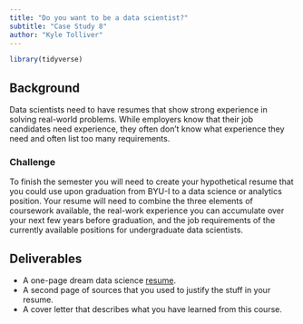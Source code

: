 ```yaml
---
title: "Do you want to be a data scientist?"
subtitle: "Case Study 8"
author: "Kyle Tolliver"
---
```


```r
library(tidyverse)
```

## Background

Data scientists need to have resumes that show strong experience in solving real-world problems. While employers know that their job candidates need experience, they often don’t know what experience they need and often list too many requirements.

### Challenge

To finish the semester you will need to create your hypothetical resume that you could use upon graduation from BYU-I to a data science or analytics position. Your resume will need to combine the three elements of coursework available, the real-work experience you can accumulate over your next few years before graduation, and the job requirements of the currently available positions for undergraduate data scientists.

## Deliverables

* A one-page dream data science [resume](https://kctolli.github.io/site_libs/images/resume.html).
* A second page of sources that you used to justify the stuff in your resume.
* A cover letter that describes what you have learned from this course.

<!-- ## Teach One Another -->

<!-- ### Cases Studies -->

<!-- ## Class Meeting -->

<!-- ### Objective  -->

<!-- ## Resume  -->

<!-- [Resume](https://kctolli.github.io/site_libs/images/resume.html) -->

<!-- ### Additions -->

<!-- I would add Machine Learning to my resume. I would also add Web Backend material such as APIs and NoSQL. I would also keep the projects updated. I also would add Statistics skills and knowledge. I wish I could be able to add things like Applied Linear Regression, Big Data, and Statistical Consulting.  -->

<!-- ### Justifications  -->

<!-- #### Fall 2020 Classes -->

<!-- * MATH 325 - Intermediate Stats -->
<!-- * WDD 330 - Web Frontend 2 -->
<!-- * CSE 341 - Web Backend 2 -->
<!-- * CSE 450 - Machine Learning -->

<!-- ## What I learned in CSE 150 -->

